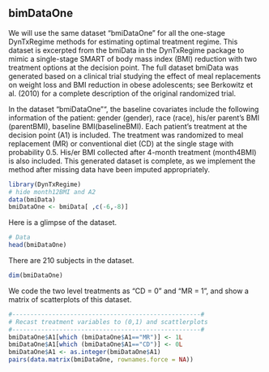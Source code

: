 ## bimDataOne
We will use the same dataset "bmiDataOne" for all the one-stage DynTxRegime methods for estimating optimal treatment regime. This dataset is excerpted from the bmiData in the DynTxRegime package to mimic a single-stage SMART of body mass index (BMI) reduction with two treatment options at the decision point. The full dataset bmiData was generated based on a clinical trial studying the effect of meal replacements on weight loss and BMI reduction in obese adolescents; see Berkowitz et al. (2010) for a complete description of the original randomized trial. 

In the dataset "bmiDataOne"", the baseline covariates include the following information of the patient: gender (gender), race (race), his/er parent's BMI (parentBMI), baseline BMI(baselineBMI). Each patient's treatment at the decision point (A1) is included. The treatment was randomized to meal replacement (MR) or conventional diet (CD) at the single stage with probability 0.5.  His/er BMI collected after 4-month treatment (month4BMI) is also included. This generated dataset is complete, as we implement the method after missing data have been imputed appropriately.
```r
library(DynTxRegime)
# hide month12BMI and A2
data(bmiData)
bmiDataOne <- bmiData[ ,c(-6,-8)]
```



Here is a glimpse of the dataset.
```r
# Data
head(bmiDataOne)
```

There are 210 subjects in the dataset.
```r
dim(bmiDataOne)
```

We code the two level treatments as "CD = 0" and "MR = 1", and show a matrix of scatterplots of this dataset.
```r
#----------------------------------------------------#
# Recast treatment variables to (0,1) and scattlerplots
#----------------------------------------------------#
bmiDataOne$A1[which (bmiDataOne$A1=="MR")] <- 1L
bmiDataOne$A1[which (bmiDataOne$A1=="CD")] <- 0L
bmiDataOne$A1 <- as.integer(bmiDataOne$A1)
pairs(data.matrix(bmiDataOne, rownames.force = NA))
```

